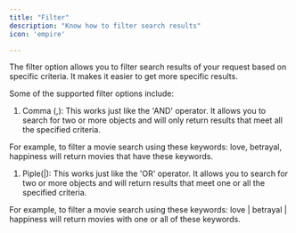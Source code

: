 ```yaml
---
title: "Filter"
description: "Know how to filter search results"
icon: 'empire'

---
```


The filter option allows you to filter search results of your request based on specific criteria. It makes it easier to get more specific results.

Some of the supported filter options include:

1. Comma (,): This works just like the 'AND' operator. It allows you to search for two or more objects and will only return results that meet all the specified criteria.

For example, to filter a movie search using these keywords: love, betrayal, happiness will return movies that have these keywords.

1. Piple(|): This works just like the 'OR' operator. It allows you to search for two or more objects and will return results that meet one or all the specified criteria.

For example, to filter a movie search using these keywords: love | betrayal | happiness will return movies with one or all of these keywords.